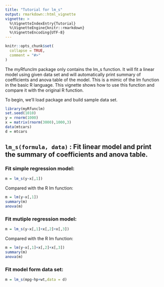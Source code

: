 ```yaml
---
title: "Tutorial for lm_s"
output: rmarkdown::html_vignette
vignette: >
  %\VignetteIndexEntry{Tutorial}
  %\VignetteEngine{knitr::rmarkdown}
  %\VignetteEncoding{UTF-8}
---
```


```r
knitr::opts_chunk$set(
  collapse = TRUE,
  comment = "#>"
)
```

The myRfunclm package only contains the lm_s function. It will fit a linear model using given data set and will automatically print summary of coefficients and anova table of the model. This is a mimic of the lm function in the basic R language.
This vignette shows how to use this function and compare it with the original R function.

To begin, we'll load package and build sample data set.

```r
library(myRfunclm)
set.seed(1010)
y = rnorm(1000)
x = matrix(rnorm(3000),1000,3)
data(mtcars)
d = mtcars
```

## `lm_s(formula, data)` : Fit linear model and print the summary of coefficients and anova table.

### Fit simple regression model:
```r
m = lm_s(y~x[,1])
```
Compared with the R lm function:
```r
m = lm(y~x[,1])
summary(m)
anova(m)
```

### Fit mutiple regression model:

```r
m = lm_s(y~x[,1]+x[,2]+x[,3])
```
Compared with the R lm function:
```r
m = lm(y~x[,1]+x[,2]+x[,3])
summary(m)
anova(m)
```

### Fit model form data set:
```r
m = lm_s(mpg~hp+wt,data = d)
```


